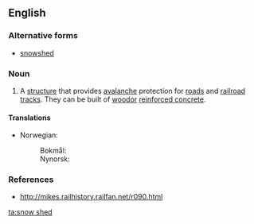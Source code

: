 ==English==
{{wikipedia}}

===Alternative forms===
* [[snowshed]]

===Noun===
{{en-noun|head=[[snow]] [[shed]]|s}}

# A [[structure]] that provides [[avalanche]] protection for [[road]]s and [[railroad]] [[tracks]]. They can be built of [[wood ]]or [[reinforced concrete]].

====Translations====
{{trans-top|protective structure}}
* Norwegian:
*: Bokmål: {{t|nb|snøoverbygg|n}}
*: Nynorsk: {{t|nn|snøoverbygg|n}}
{{trans-mid}}
{{trans-bottom}}

===References===
*http://mikes.railhistory.railfan.net/r090.html

[[ta:snow shed]]